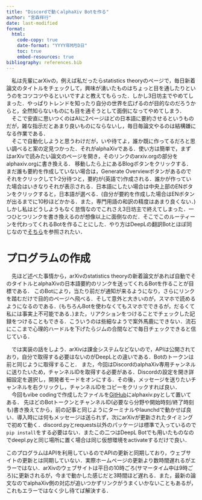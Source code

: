 ```yaml
---
title: "Discordで動くalphaXiv Botを作る"
author: "宮森祥行"
date: last-modified
format:
  html:
    code-copy: true
    date-format: "YYYY年M月D日"
    toc: true
    embed-resources: true
bibliography: references.bib
---
```


　私は先輩にarXivの，例えば私だったらstatistics theoryのページで，毎日新着論文のタイトルをチェックして，興味が湧いたものはちょっと目を通したりというのをコツコツやるといいですよと教えてもらった．しかし3日坊主でやめてしまった．やっぱりトレンドを知ったり自分の世界を広げるのが目的なのだろうからと，全然知らないものにも目を通そうとして面倒になってやめてしまう．  
　そこで安直に思いつくのはAIに2ページほどの日本語に要約させるというものだが，雑な指示だとあまり良いものにならないし，毎日毎論文やるのは結構嫌になる作業である．  
　そこで自動化しようと思うわけだが，いや待てよ，誰か既に作ってるだろと思い調べると案の定見つかった．それがalphaXivである．使い方は簡単で，まずはarXivで読みたい論文のページを開き，そのリンクのarxiv.orgの部分をalphaxiv.orgに書き換える．
移動したら上にあるBlogボタンをクリックする．まだ誰も要約を作成していない場合は，Generate Overviewボタンがあるのでそれをクリックして1-2分待つと，要約が(英語で)作成される．誰かが作っていた場合はいきなりそれが表示される．日本語にしたい場合は中央上部のENボタンをクリックすると，日本語が選べる．(自分が要約を作成した場合はENボタンが出るまでに10秒ほどかかる．また，専門用語の和訳の精度はあまり良くない．)
しかし私はどうしようもなく怠惰なのでこれさえ3日坊主で終えてしまった．一つひとつリンクを書き換えるのが想像以上に面倒なのだ．そこでこのルーティーンを代わってくれるBotを作ることにした．やり方はDeepLの翻訳Botとほぼ同じなので[そちら](https://yoshiyuki-miyamori.github.io/MacBookEnv/5_discord.html)を参照されたい．

# プログラムの作成

　先ほど述べた事情から，arXivのstatistics theoryの新着論文があれば自動でそのタイトルとalphaXivの日本語要約のリンクを送ってくれるBotを作ることが目標である．
このBotにより，当たり前だが通知が来るようになり，さらにリンクを踏むだけで目的のページへ飛べる．そして意外と大きいのが，スマホで読めるようになるのである．(もちろんBotを使わなくてもスマホでできるが，だるくて私には事実上不可能である．)また，リアクションをつけることでチェックした記録をつけることもできる．こういうのは些細なようで案外馬鹿にできない．流石にここまで心理的ハードルを下げたらジムの合間などで毎日チェックできると信じている．

　では実装の話をしよう．arXivは課金システムなどないので，APIは公開されており，自分で取得する必要はないのがDeepLとの違いである．Botのトークンは前と同じように取得すること．
また，今回はDiscordのalphaXiv専用チャンネルに送りたいため，チャンネルIDを取得する必要がある．Discordの設定を開き詳細設定を選択し，開発者モードをオンにする．その後，メッセージを送りたいチャンネルを右クリックし，チャンネルIDをコピーをクリックすれば良い．  
　今回もvibe codingで作成したファイルを[GitHub](https://github.com/yoshiyuki-miyamori/MacBookEnv)にalphaxiv.pyとして置いてある．
先ほどのBotトークンとチャンネルID(必要なら分野や開始時刻/終了時刻も)書き換えてから，前の記事と同じようにターミナルやlaunchdで動かせば良い．導入時には何もメッセージは送られず，次にarXivが更新されたタイミングで初めて動く．discord.pyとrequests以外のパッケージは標準で入っているので`pip install`をする必要はない．またこの二つはDeepL Botでも用いたものなのでdeepl.pyと同じ場所に置く場合は同じ仮想環境をactivateするだけで良い．

::: callout-warning
このプログラムはAPIを利用しているのでAPIの更新と同期しており，ウェブサイトの更新とは同期していない．実際ホームページの更新より数時間遅れるがエラーではない．arXivのウェブサイトは平日の10時ごろ(サマータイム中は9時ごろ)に更新されるが，今まで動かした感じだと3時間ほど遅れる．また，最新の論文なのでalphaXiv側の対応が追いつかずリンクがうまくいかないこともあるが，これもエラーではなく少し待てば解決する．
:::
